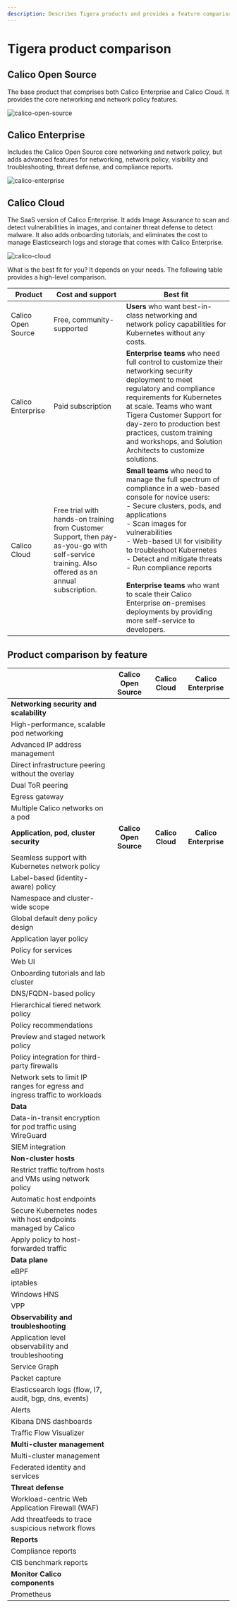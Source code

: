 ```yaml
---
description: Describes Tigera products and provides a feature comparison table.
---
```



# Tigera product comparison

## Calico Open Source

The base product that comprises both Calico Enterprise and Calico Cloud. It provides the core networking and network policy features.

![calico-open-source](/img/calico/calico-open-source.svg)

## Calico Enterprise

Includes the Calico Open Source core networking and network policy, but adds advanced features for networking, network policy, visibility and troubleshooting, threat defense, and compliance reports.

![calico-enterprise](/img/calico/calico-enterprise.svg)

## Calico Cloud

The SaaS version of Calico Enterprise. It adds Image Assurance to scan and detect vulnerabilities in images, and container threat defense to detect malware. It also adds onboarding tutorials, and eliminates the cost to manage Elasticsearch logs and storage that comes with Calico Enterprise.

![calico-cloud](/img/calico/calico-cloud.svg)

What is the best fit for you? It depends on your needs. The following table provides a high-level comparison.

| Product            | Cost and support                                                                                                                                | Best fit                                                                                                                                                                                                                                                                                                                                                                                                                                                                           |
| ------------------ | ----------------------------------------------------------------------------------------------------------------------------------------------- | ---------------------------------------------------------------------------------------------------------------------------------------------------------------------------------------------------------------------------------------------------------------------------------------------------------------------------------------------------------------------------------------------------------------------------------------------------------------------------------- |
| Calico Open Source | Free, community-supported                                                                                                                       | **Users** who want best-in-class networking and network policy capabilities for Kubernetes without any costs.                                                                                                                                                                                                                                                                                                                                                                      |
| Calico Enterprise  | Paid subscription                                                                                                                               | **Enterprise teams** who need full control to customize their networking security deployment to meet regulatory and compliance requirements for Kubernetes at scale. Teams who want Tigera Customer Support for day-zero to production best practices, custom training and workshops, and Solution Architects to customize solutions.                                                                                                                                              |
| Calico Cloud       | Free trial with hands-on training from Customer Support, then pay-as-you-go with self-service training. Also offered as an annual subscription. | **Small teams** who need to manage the full spectrum of compliance in a web-based console for novice users:<br />- Secure clusters, pods, and applications <br />- Scan images for vulnerabilities<br />- Web-based UI for visibility to troubleshoot Kubernetes<br />- Detect and mitigate threats <br />- Run compliance reports<br /><br />**Enterprise teams** who want to scale their Calico Enterprise on-premises deployments by providing more self-service to developers. |

## Product comparison by feature

|                                                                             | <center>Calico Open Source</center>     | <center>Calico Cloud</center>     | <center>Calico Enterprise</center>     |
| --------------------------------------------------------------------------- | --------------------------------------- | --------------------------------- | -------------------------------------- |
| **Networking security and scalability**                                     |                                         |                                   |                                        |
| High-performance, scalable pod networking                                   | <center><CheckIcon /></center>               | <center><CheckIcon /></center>         | <center><CheckIcon /></center>              |
| Advanced IP address management                                              | <center><CheckIcon /></center>               | <center><CheckIcon /></center>         | <center><CheckIcon /></center>              |
| Direct infrastructure peering without the overlay                           | <center><CheckIcon /></center>               | <center><CheckIcon /></center>         | <center><CheckIcon /></center>              |
| Dual ToR peering                                                            |                                         | <center><CheckIcon /></center>         | <center><CheckIcon /></center>              |
| Egress gateway                                                              |                                         | <center><CheckIcon /></center>         | <center><CheckIcon /></center>              |
| Multiple Calico networks on a pod                                           |                                         | <center><CheckIcon /></center>         | <center><CheckIcon /></center>              |
| **Application, pod, cluster security**                                      | <center>**Calico Open Source**</center> | <center>**Calico Cloud**</center> | <center>**Calico Enterprise**</center> |
| Seamless support with Kubernetes network policy                             | <center><CheckIcon /></center>               | <center><CheckIcon /></center>         | <center><CheckIcon /></center>              |
| Label-based (identity-aware) policy                                         | <center><CheckIcon /></center>               | <center><CheckIcon /></center>         | <center><CheckIcon /></center>              |
| Namespace and cluster-wide scope                                            | <center><CheckIcon /></center>               | <center><CheckIcon /></center>         | <center><CheckIcon /></center>              |
| Global default deny policy design                                           | <center><CheckIcon /></center>               | <center><CheckIcon /></center>         | <center><CheckIcon /></center>              |
| Application layer policy                                                    | <center><CheckIcon /></center>               | <center><CheckIcon /></center>         | <center><CheckIcon /></center>              |
| Policy for services                                                         | <center><CheckIcon /></center>               | <center><CheckIcon /></center>         | <center><CheckIcon /></center>              |
| Web UI                                                                      |                                         | <center><CheckIcon /></center>         | <center><CheckIcon /></center>              |
| Onboarding tutorials and lab cluster                                        |                                         | <center><CheckIcon /></center>         |                                        |
| DNS/FQDN-based policy                                                       |                                         | <center><CheckIcon /></center>         | <center><CheckIcon /></center>              |
| Hierarchical tiered network policy                                          |                                         | <center><CheckIcon /></center>         | <center><CheckIcon /></center>              |
| Policy recommendations                                                      |                                         | <center><CheckIcon /></center>         | <center><CheckIcon /></center>              |
| Preview and staged network policy                                           |                                         | <center><CheckIcon /></center>         | <center><CheckIcon /></center>              |
| Policy integration for third-party firewalls                                |                                         | <center><CheckIcon /></center>         | <center><CheckIcon /></center>              |
| Network sets to limit IP ranges for egress and ingress traffic to workloads | <center><CheckIcon /></center>               | <center><CheckIcon /></center>         | <center><CheckIcon /></center>              |
| **Data**                                                                    |                                         |                                   |                                        |
| Data-in-transit encryption for pod traffic using WireGuard                  | <center><CheckIcon /></center>               | <center><CheckIcon /></center>         | <center><CheckIcon /></center>              |
| SIEM integration                                                            |                                         | <center><CheckIcon /></center>         | <center><CheckIcon /></center>              |
| **Non-cluster hosts**                                                       | <center><CheckIcon /></center>               | <center><CheckIcon /></center>         | <center><CheckIcon /></center>              |
| Restrict traffic to/from hosts and VMs using network policy                         | <center><CheckIcon /></center>               |                                   | <center><CheckIcon /></center>              |
| Automatic host endpoints                                                    | <center><CheckIcon /></center>               |                                   | <center><CheckIcon /></center>              |
| Secure Kubernetes nodes with host endpoints managed by Calico               | <center><CheckIcon /></center>               | <center><CheckIcon /></center>         | <center><CheckIcon /></center>              |
| Apply policy to host-forwarded traffic                                      | <center><CheckIcon /></center>               | <center><CheckIcon /></center>         | <center><CheckIcon /></center>              |
| **Data plane**                                                               |                                         |                                   |                                        |
| eBPF                                                                        | <center><CheckIcon /></center>               | <center><CheckIcon /></center>         | <center><CheckIcon /></center>              |
| iptables                                                                    | <center><CheckIcon /></center>               | <center><CheckIcon /></center>         | <center><CheckIcon /></center>              |
| Windows HNS                                                                 | <center><CheckIcon /></center>               | <center><CheckIcon /></center>         | <center><CheckIcon /></center>              |
| VPP                                                                         | <center><CheckIcon /></center>               |                                   |                                        |
| **Observability and troubleshooting**                                       |                                         |                                   |                                        |
| Application level observability and troubleshooting                         |                                         | <center><CheckIcon /></center>         | <center><CheckIcon /></center>              |
| Service Graph                                                               |                                         | <center><CheckIcon /></center>         | <center><CheckIcon /></center>              |
| Packet capture                                                              |                                         | <center><CheckIcon /></center>         | <center><CheckIcon /></center>              |
| Elasticsearch logs (flow, l7, audit, bgp, dns, events)                      |                                         | <center><CheckIcon /></center>         | <center><CheckIcon /></center>              |
| Alerts                                                                      |                                         | <center><CheckIcon /></center>         | <center><CheckIcon /></center>              |
| Kibana DNS dashboards                                                       |                                         | <center><CheckIcon /></center>         | <center><CheckIcon /></center>              |
| Traffic Flow Visualizer                                                     |                                         | <center><CheckIcon /></center>         | <center><CheckIcon /></center>              |
| **Multi-cluster management**                                                |                                         | <center><CheckIcon /></center>         | <center><CheckIcon /></center>              |
| Multi-cluster management                                                    |                                         |                                   | <center><CheckIcon /></center>              |
| Federated identity and services                                             |                                         | <center><CheckIcon /></center>         | <center><CheckIcon /></center>              |
| **Threat defense**                                                          |                                         |                                   |                                        |
| Workload-centric Web Application Firewall (WAF)                             |                                         | <center><CheckIcon /></center>         | <center><CheckIcon /></center>              |
| Add threatfeeds to trace suspicious network flows                           |                                         | <center><CheckIcon /></center>         | <center><CheckIcon /></center>              |
| **Reports**                                                                 |                                         |                                   |                                        |
| Compliance reports                                                          |                                         | <center><CheckIcon /></center>         | <center><CheckIcon /></center>              |
| CIS benchmark reports                                                       |                                         | <center><CheckIcon /></center>         | <center><CheckIcon /></center>              |
| **Monitor Calico components**                                               |                                         |                                   |                                        |
| Prometheus                                                                  | <center><CheckIcon /></center>               | <center><CheckIcon /></center>         | <center><CheckIcon /></center>              |
